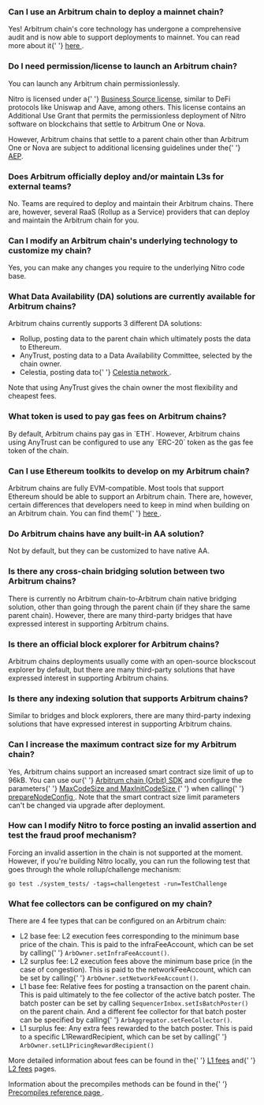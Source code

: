 ### Can I use an Arbitrum chain to deploy a mainnet chain?

<p>
  Yes! Arbitrum chain's core technology has undergone a comprehensive audit and is now able to
  support deployments to mainnet. You can read more about it{' '}
  <a href="https://docs.arbitrum.io/launch-arbitrum-chain/concepts/public-preview-expectations#arbitrum-chain-is-mainnet-ready-but-deploy-to-testnet-first">
    here
  </a>
  .
</p>

<p>

</p>

### Do I need permission/license to launch an Arbitrum chain?

<p>You can launch any Arbitrum chain permissionlessly.</p>

<p>
  Nitro is licensed under a{' '}
  <a href="https://github.com/OffchainLabs/nitro?tab=License-1-ov-file">Business Source license</a>,
  similar to DeFi protocols like Uniswap and Aave, among others. This license contains an Additional
  Use Grant that permits the permissionless deployment of Nitro software on blockchains that settle
  to Arbitrum One or Nova.
</p>

<p>
  However, Arbitrum chains that settle to a parent chain other than Arbitrum One or Nova are subject
  to additional licensing guidelines under the{' '}
  <a href="https://docs.arbitrum.foundation/aep/ArbitrumExpansionProgramTerms.pdf">AEP</a>.
</p>

<p>

</p>

<p>

</p>

### Does Arbitrum officially deploy and/or maintain L3s for external teams?

<p>
  No. Teams are required to deploy and maintain their Arbitrum chains. There are, however, several
  RaaS (Rollup as a Service) providers that can deploy and maintain the Arbitrum chain for you.
</p>

<p>

</p>

### Can I modify an Arbitrum chain's underlying technology to customize my chain?

<p>Yes, you can make any changes you require to the underlying Nitro code base.</p>

<p>

</p>

### What Data Availability (DA) solutions are currently available for Arbitrum chains?

<p>Arbitrum chains currently supports 3 different DA solutions:</p>

<ul>
  <li>Rollup, posting data to the parent chain which ultimately posts the data to Ethereum.</li>
  <li>AnyTrust, posting data to a Data Availability Committee, selected by the chain owner.</li>
  <li>
    Celestia, posting data to{' '}
    <a href="https://blog.celestia.org/celestia-is-first-modular-data-availability-network-to-integrate-with-arbitrum-orbit/">
      Celestia network
    </a>
    .
  </li>
</ul>
<p>Note that using AnyTrust gives the chain owner the most flexibility and cheapest fees.</p>

<p>

</p>

### What token is used to pay gas fees on Arbitrum chains?

<p>
  By default, Arbitrum chains pay gas in `ETH`. However, Arbitrum chains using AnyTrust can be
  configured to use any `ERC-20` token as the gas fee token of the chain.
</p>

<p>

</p>

### Can I use Ethereum toolkits to develop on my Arbitrum chain?

<p>
  Arbitrum chains are fully EVM-compatible. Most tools that support Ethereum should be able to
  support an Arbitrum chain. There are, however, certain differences that developers need to keep in
  mind when building on an Arbitrum chain. You can find them{' '}
  <a href="https://docs.arbitrum.io/for-devs/concepts/differences-between-arbitrum-ethereum/overview">
    here
  </a>
  .
</p>

<p>

</p>

### Do Arbitrum chains have any built-in AA solution?

<p>Not by default, but they can be customized to have native AA.</p>

### Is there any cross-chain bridging solution between two Arbitrum chains?

<p>
  There is currently no Arbitrum chain-to-Arbitrum chain native bridging solution, other than going
  through the parent chain (if they share the same parent chain). However, there are many
  third-party bridges that have expressed interest in supporting Arbitrum chains.
</p>

<p>

</p>

### Is there an official block explorer for Arbitrum chains?

<p>
  Arbitrum chains deployments usually come with an open-source blockscout explorer by default, but
  there are many third-party solutions that have expressed interest in supporting Arbitrum chains.
</p>

<p>

</p>

### Is there any indexing solution that supports Arbitrum chains?

<p>
  Similar to bridges and block explorers, there are many third-party indexing solutions that have
  expressed interest in supporting Arbitrum chains.
</p>

<p>

</p>

### Can I increase the maximum contract size for my Arbitrum chain?

<p>
  Yes, Arbitrum chains support an increased smart contract size limit of up to 96kB. You can use our{' '}
  <a href="https://github.com/OffchainLabs/arbitrum-orbit-sdk">Arbitrum chain (Orbit) SDK</a> and
  configure the parameters{' '}
  <a href="https://github.com/OffchainLabs/arbitrum-orbit-sdk/blob/main/src/prepareChainConfig.ts#L29">
    MaxCodeSize and MaxInitCodeSize
  </a>{' '}
  when calling{' '}
  <a href="https://github.com/OffchainLabs/arbitrum-orbit-sdk/blob/main/examples/prepare-node-config/index.ts#L43">
    prepareNodeConfig
  </a>
  . Note that the smart contract size limit parameters can't be changed via upgrade after deployment.
</p>

<p>

</p>

### How can I modify Nitro to force posting an invalid assertion and test the fraud proof mechanism?

<p>
  Forcing an invalid assertion in the chain is not supported at the moment. However, if you're
  building Nitro locally, you can run the following test that goes through the whole
  rollup/challenge mechanism:
</p>

```shell
go test ./system_tests/ -tags=challengetest -run=TestChallenge

```

<p>

</p>

### What fee collectors can be configured on my chain?

<p>There are 4 fee types that can be configured on an Arbitrum chain:</p>

<ul>
  <li>
    L2 base fee: L2 execution fees corresponding to the minimum base price of the chain. This is
    paid to the infraFeeAccount, which can be set by calling{' '}
    <code>ArbOwner.setInfraFeeAccount()</code>.
  </li>
  <li>
    L2 surplus fee: L2 execution fees above the minimum base price (in the case of congestion). This
    is paid to the networkFeeAccount, which can be set by calling{' '}
    <code>ArbOwner.setNetworkFeeAccount()</code>.
  </li>
  <li>
    L1 base fee: Relative fees for posting a transaction on the parent chain. This is paid
    ultimately to the fee collector of the active batch poster. The batch poster can be set by
    calling <code>SequencerInbox.setIsBatchPoster()</code> on the parent chain. And a different fee
    collector for that batch poster can be specified by calling{' '}
    <code>ArbAggregator.setFeeCollector()</code>.
  </li>
  <li>
    L1 surplus fee: Any extra fees rewarded to the batch poster. This is paid to a specific
    L1RewardRecipient, which can be set by calling{' '}
    <code>ArbOwner.setL1PricingRewardRecipient()</code>
  </li>
</ul>
<p>
  More detailed information about fees can be found in the{' '}
  <a href="https://docs.arbitrum.io/arbos/l1-pricing">L1 fees</a> and{' '}
  <a href="https://docs.arbitrum.io/arbos/gas">L2 fees</a> pages.
</p>

<p>
  Information about the precompiles methods can be found in the{' '}
  <a href="https://docs.arbitrum.io/build-decentralized-apps/precompiles/reference">
    Precompiles reference page
  </a>
  .
</p>
